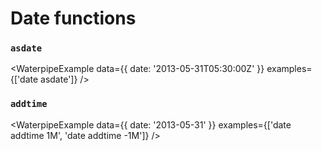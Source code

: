 <Module name="waterpipe" />

# Date functions

### `asdate`

<WaterpipeExample
    data={{ date: '2013-05-31T05:30:00Z'  }}
    examples={['date asdate']}
/>

### `addtime`

<WaterpipeExample
    data={{ date: '2013-05-31' }}
    examples={['date addtime 1M', 'date addtime -1M']}
/>
